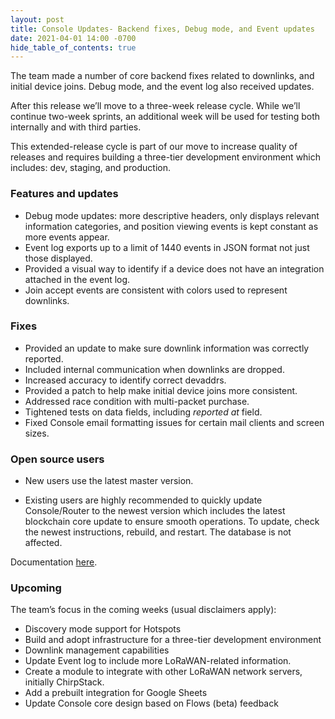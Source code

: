```yaml
---
layout: post
title: Console Updates- Backend fixes, Debug mode, and Event updates
date: 2021-04-01 14:00 -0700
hide_table_of_contents: true
---
```


The team made a number of core backend fixes related to downlinks, and initial device joins. Debug
mode, and the event log also received updates.

<!--truncate-->

After this release we’ll move to a three-week release cycle. While we’ll continue two-week sprints,
an additional week will be used for testing both internally and with third parties.

This extended-release cycle is part of our move to increase quality of releases and requires
building a three-tier development environment which includes: dev, staging, and production.

### Features and updates

- Debug mode updates: more descriptive headers, only displays relevant information categories, and
  position viewing events is kept constant as more events appear.
- Event log exports up to a limit of 1440 events in JSON format not just those displayed.
- Provided a visual way to identify if a device does not have an integration attached in the event
  log.
- Join accept events are consistent with colors used to represent downlinks.

### Fixes

- Provided an update to make sure downlink information was correctly reported.
- Included internal communication when downlinks are dropped.
- Increased accuracy to identify correct devaddrs.
- Provided a patch to help make initial device joins more consistent.
- Addressed race condition with multi-packet purchase.
- Tightened tests on data fields, including _reported at_ field.
- Fixed Console email formatting issues for certain mail clients and screen sizes.

### Open source users

- New users use the latest master version.

- Existing users are highly recommended to quickly update Console/Router to the newest version which
  includes the latest blockchain core update to ensure smooth operations. To update, check the
  newest instructions, rebuild, and restart. The database is not affected.

Documentation [here](https://docs.helium.com/use-the-network/run-console/#console-setup).

### Upcoming

The team’s focus in the coming weeks (usual disclaimers apply):

- Discovery mode support for Hotspots
- Build and adopt infrastructure for a three-tier development environment
- Downlink management capabilities
- Update Event log to include more LoRaWAN-related information.
- Create a module to integrate with other LoRaWAN network servers, initially ChirpStack.
- Add a prebuilt integration for Google Sheets
- Update Console core design based on Flows (beta) feedback
